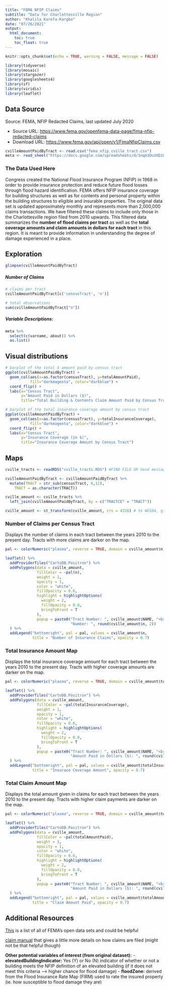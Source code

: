 ```yaml
---
title: "FEMA NFIP Claims"
subtitle: "Data for Charlottesville Region"
author: "Khalila Karefa-Kargbo"
date: "07/26/2021"
output: 
  html_document:
    toc: true
    toc_float: true
---
```



```r
knitr::opts_chunk$set(echo = TRUE, warning = FALSE, message = FALSE)

library(tidyverse)
library(mosaic)
library(stargazer)
library(googlesheets4)
library(sf)
library(viridis)
library(leaflet)
```

## Data Source

Source: FEMA, NFIP Redacted Claims, last updated July 2020

* Source URL: [https://www.fema.gov/openfema-data-page/fima-nfip-redacted-claims](https://www.fema.gov/openfema-data-page/fima-nfip-redacted-claims)
* Download URL: [https://www.fema.gov/api/open/v1/FimaNfipClaims.csv](https://www.fema.gov/api/open/v1/FimaNfipClaims.csv)

```r
cvilleAmountPaidByTract <- read.csv("fema_nfip_cville_tract.csv")
meta <- read_sheet("https://docs.google.com/spreadsheets/d/1nqm3DuVXD1ObbVe_deacvT7uSLdBXfQJo3mkbqDwrVo/edit#gid=5733069", sheet = 'fema_nfip')
```

### The Data Used Here
Congress created the National Flood Insurance Program (NFIP) in 1968 in order to provide insurance protection and reduce future flood losses through flood hazard identification. FEMA offers NFIP insurance coverage for building structures as well as for contents and personal property within the building structures to eligible and insurable properties. The original data set is updated approximately monthly and represents more than 2,000,000 claims transactions. We have filtered these claims to include only those in the Charlottesville region filed from 2010 upwards. This filtered data summarizes the **number of flood claims per tract** as well as the **total coverage amounts and claim amounts in dollars for each tract** in this region. It is meant to provide information in understanding the degree of damage experienced in a place.

## Exploration
```r
glimpse(cvilleAmountPaidByTract)
```
##### Number of Claims
```r
# claims per tract
cvilleAmountPaidByTract[c('censusTract', 'n')] 
```
```r
# total observations
sum(cvilleAmountPaidByTract["n"])
```

##### Variable Descriptions:
```r
meta %>%
  select(c(varname, about)) %>% 
  as.list()
```

## Visual distributions
```r
# barplot of the total $ amount paid by census tract
ggplot(cvilleAmountPaidByTract) + 
  geom_col(aes(x=as.factor(censusTract), y=totalAmountPaid),
           fill="darkmagenta", color="darkblue") +
  coord_flip() +
  labs(x="Census Tract",
       y="Amount Paid in Dollars ($)",
       title="Total Building & Contents Claim Amount Paid by Census Tract")
```

```r
# barplot of the total insurance coverage amount by census tract
ggplot(cvilleAmountPaidByTract) + 
  geom_col(aes(x=as.factor(censusTract), y=totalInsuranceCoverage),
           fill="darkmagenta", color="darkblue") +
  coord_flip() +
  labs(x="Census Tract",
       y="Insurance Coverage (in $)",
       title="Insurance Coverage Amount by Census Tract")
```

## Maps
```r
cville_tracts <- readRDS("cville_tracts.RDS") #FIND FILE OR Send message

cvilleAmountPaidByTract <- cvilleAmountPaidByTract %>% 
  mutate(TRACT = str_sub(censusTract, 6,11),
    TRACT = as.character(TRACT))

cville_amount <- cville_tracts %>% 
  left_join(cvilleAmountPaidByTract, by = c("TRACTCE" = "TRACT"))

cville_amount <- st_transform(cville_amount, crs = 4326) # to WGS84, given error
```

### Number of Claims per Census Tract
Displays the number of claims in each tract between the years 2010 to the present day. Tracts with more claims are darker on the map.
```r
pal <- colorNumeric("plasma", reverse = TRUE, domain = cville_amount$n) # viridis

leaflet() %>% 
  addProviderTiles("CartoDB.Positron") %>% 
  addPolygons(data = cville_amount,
              fillColor = ~pal(n),
              weight = 1,
              opacity = 1,
              color = "white", 
              fillOpacity = 0.6,
              highlight = highlightOptions(
                weight = 2,
                fillOpacity = 0.8,
                bringToFront = T
              ),
              popup = paste0("Tract Number: ", cville_amount$NAME, "<br>",
                             "Number: ", round(cville_amount$n, 2))
  ) %>% 
  addLegend("bottomright", pal = pal, values = cville_amount$n, 
            title = "Number of Insurance Claims", opacity = 0.7)
```

### Total Insurance Amount Map
Displays the total insurance coverage amount for each tract between the years 2010 to the present day. Tracts with higher coverage amounts are darker on the map.
```r
pal <- colorNumeric("plasma", reverse = TRUE, domain = cville_amount$totalInsuranceCoverage) # viridis

leaflet() %>% 
  addProviderTiles("CartoDB.Positron") %>% 
  addPolygons(data = cville_amount,
              fillColor = ~pal(totalInsuranceCoverage),
              weight = 1,
              opacity = 1,
              color = "white", 
              fillOpacity = 0.6,
              highlight = highlightOptions(
                weight = 2,
                fillOpacity = 0.8,
                bringToFront = T
              ),
              popup = paste0("Tract Number: ", cville_amount$NAME, "<br>",
                             "Amount Paid in Dollars ($): ", round(cville_amount$totalInsuranceCoverage, 2))
  ) %>% 
  addLegend("bottomright", pal = pal, values = cville_amount$totalInsuranceCoverage, 
            title = "Insurace Coverage Amount", opacity = 0.7)
```

### Total Claim Amount Map
Displays the total amount given in claims for each tract between the years 2010 to the present day. Tracts with higher claim payments are darker on the map.
```r
pal <- colorNumeric("plasma", reverse = TRUE, domain = cville_amount$totalAmountPaid) # viridis

leaflet() %>% 
  addProviderTiles("CartoDB.Positron") %>% 
  addPolygons(data = cville_amount,
              fillColor = ~pal(totalAmountPaid),
              weight = 1,
              opacity = 1,
              color = "white", 
              fillOpacity = 0.6,
              highlight = highlightOptions(
                weight = 2,
                fillOpacity = 0.8,
                bringToFront = T
              ),
              popup = paste0("Tract Number: ", cville_amount$NAME, "<br>",
                             "Amount Paid in Dollars ($): ", round(cville_amount$totalAmountPaid, 2))
  ) %>% 
  addLegend("bottomright", pal = pal, values = cville_amount$totalAmountPaid, 
            title = "Claim Amount Paid", opacity = 0.7)
```

## Additional Resources

[This](https://www.fema.gov/about/openfema/data-sets#misc) is a list of all of FEMA's open data sets and could be helpful

[claim manual](https://www.fema.gov/sites/default/files/2020-07/fema_nfip_claims-manual_2020.pdf) that gives a little more details on how claims are filed (might not be that helpful though)

**Other potential variables of interest (from original dataset):**
- **elevatedBuildingIndicator:** Yes (Y) or No (N) indicator of whether or not a building meets the NFIP definition of an elevated building (if it does not meet this criteria --> higher chance for flood damage)
- **floodZone:** derived from the Flood Insurance Rate Map (FIRM) used to rate the insured property (ie. how susceptible to flood damage they are)